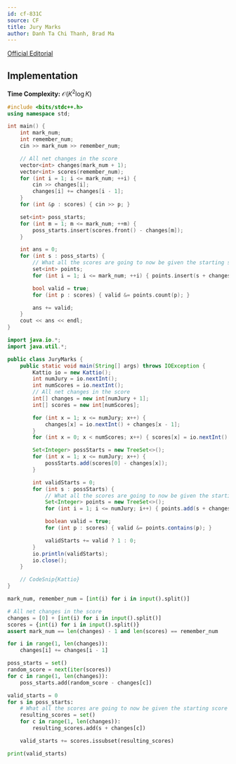 ```yaml
---
id: cf-831C
source: CF
title: Jury Marks
author: Danh Ta Chi Thanh, Brad Ma
---
```


[Official Editorial](https://codeforces.com/blog/entry/53302)

## Implementation

**Time Complexity:** $\mathcal{O}(K^2 \log K)$

<LanguageSection>
<CPPSection>

```cpp
#include <bits/stdc++.h>
using namespace std;

int main() {
	int mark_num;
	int remember_num;
	cin >> mark_num >> remember_num;

	// All net changes in the score
	vector<int> changes(mark_num + 1);
	vector<int> scores(remember_num);
	for (int i = 1; i <= mark_num; ++i) {
		cin >> changes[i];
		changes[i] += changes[i - 1];
	}
	for (int &p : scores) { cin >> p; }

	set<int> poss_starts;
	for (int m = 1; m <= mark_num; ++m) {
		poss_starts.insert(scores.front() - changes[m]);
	}

	int ans = 0;
	for (int s : poss_starts) {
		// What all the scores are going to now be given the starting score
		set<int> points;
		for (int i = 1; i <= mark_num; ++i) { points.insert(s + changes[i]); }

		bool valid = true;
		for (int p : scores) { valid &= points.count(p); }

		ans += valid;
	}
	cout << ans << endl;
}
```

</CPPSection>
<JavaSection>

```java
import java.io.*;
import java.util.*;

public class JuryMarks {
	public static void main(String[] args) throws IOException {
		Kattio io = new Kattio();
		int numJury = io.nextInt();
		int numScores = io.nextInt();
		// All net changes in the score
		int[] changes = new int[numJury + 1];
		int[] scores = new int[numScores];

		for (int x = 1; x <= numJury; x++) {
			changes[x] = io.nextInt() + changes[x - 1];
		}
		for (int x = 0; x < numScores; x++) { scores[x] = io.nextInt(); }

		Set<Integer> possStarts = new TreeSet<>();
		for (int x = 1; x <= numJury; x++) {
			possStarts.add(scores[0] - changes[x]);
		}

		int validStarts = 0;
		for (int s : possStarts) {
			// What all the scores are going to now be given the starting score
			Set<Integer> points = new TreeSet<>();
			for (int i = 1; i <= numJury; i++) { points.add(s + changes[i]); }

			boolean valid = true;
			for (int p : scores) { valid &= points.contains(p); }

			validStarts += valid ? 1 : 0;
		}
		io.println(validStarts);
		io.close();
	}

	// CodeSnip{Kattio}
}
```

</JavaSection>
<PySection>

```py
mark_num, remember_num = [int(i) for i in input().split()]

# All net changes in the score
changes = [0] + [int(i) for i in input().split()]
scores = {int(i) for i in input().split()}
assert mark_num == len(changes) - 1 and len(scores) == remember_num

for i in range(1, len(changes)):
	changes[i] += changes[i - 1]

poss_starts = set()
random_score = next(iter(scores))
for c in range(1, len(changes)):
	poss_starts.add(random_score - changes[c])

valid_starts = 0
for s in poss_starts:
	# What all the scores are going to now be given the starting score
	resulting_scores = set()
	for c in range(1, len(changes)):
		resulting_scores.add(s + changes[c])

	valid_starts += scores.issubset(resulting_scores)

print(valid_starts)
```

</PySection>
</LanguageSection>
